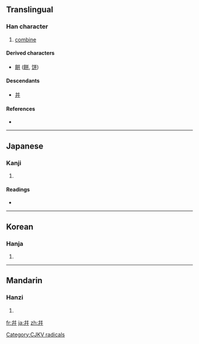 {{also|並|幵|井}}
==Translingual==

===Han character===
{{Han char|rn=51|rad=干|as=05|sn=8|four=|canj=卜十卜十 (YJYJ)}}

# [[combine]]

====Derived characters====
{{rfc-header|Derived characters|lang=mul}}
* [[餠]] ([[餅]], [[饼]])

====Descendants====
* [[并]] {{qualifier|in compounds, such as 餅}}

====References====
* {{Han ref|kx=0340.070|dkj=09175|hdz=10408.060|uh=5E77|ud=24183}}

----

==Japanese==

===Kanji===
{{ja-kanji|grade=|rs=干05}}

# {{defn|Japanese|sort=干05}}

====Readings====
* {{ja-readings|on=[[へい]] (hei), [[ひょう]] (hyō)|kun=[[あわせる]] (awaseru), [[ならぶ]] (narabu)}}

----

==Korean==

===Hanja===
{{ko-hanja|hangeul=[[병]]|eumhun=[[어우르다|어우를]]|rv=byeong|mr=byŏng|y=byeong}}

# {{defn|Korean|sort=干05}}

[[Category:CJKV radicals]]

----

==Mandarin==

===Hanzi===
{{cmn-hanzi|pin=[[bīng]] ([[bing1]]), [[bìng]] ([[bing4]])|wg=ping<sup>1</sup>, ping<sup>4</sup>}}

# {{defn|Mandarin|sort=干05}}

[[fr:幷]]
[[ja:幷]]
[[zh:幷]]